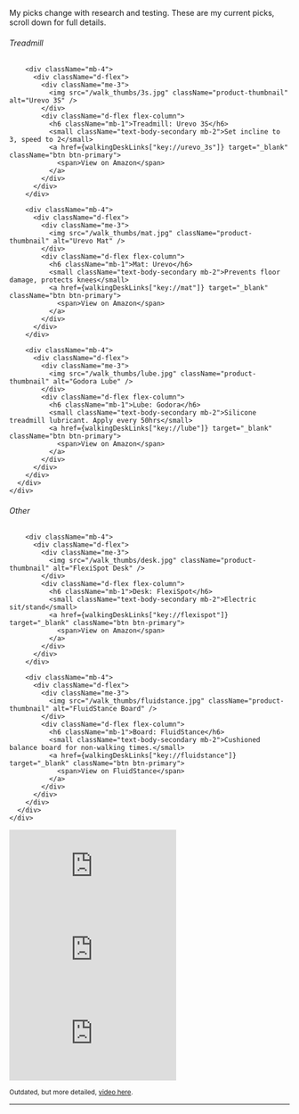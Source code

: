 
My picks change with research and testing. These are my current picks, scroll down for full details.



<div className="row g-4 mb-4">
  <div className="col-12 col-md-6">
    <div className="card h-100">
      <div className="card-body">
        <h6 className="card-subtitle mb-2 text-body-secondary">Treadmill</h6>
        
        <div className="mb-4">
          <div className="d-flex">
            <div className="me-3">
              <img src="/walk_thumbs/3s.jpg" className="product-thumbnail" alt="Urevo 3S" />
            </div>
            <div className="d-flex flex-column">
              <h6 className="mb-1">Treadmill: Urevo 3S</h6>
              <small className="text-body-secondary mb-2">Set incline to 3, speed to 2</small>
              <a href={walkingDeskLinks["key://urevo_3s"]} target="_blank" className="btn btn-primary">
                <span>View on Amazon</span>
              </a>
            </div>
          </div>
        </div>
        
        <div className="mb-4">
          <div className="d-flex">
            <div className="me-3">
              <img src="/walk_thumbs/mat.jpg" className="product-thumbnail" alt="Urevo Mat" />
            </div>
            <div className="d-flex flex-column">
              <h6 className="mb-1">Mat: Urevo</h6>
              <small className="text-body-secondary mb-2">Prevents floor damage, protects knees</small>
              <a href={walkingDeskLinks["key://mat"]} target="_blank" className="btn btn-primary">
                <span>View on Amazon</span>
              </a>
            </div>
          </div>
        </div>
        
        <div className="mb-4">
          <div className="d-flex">
            <div className="me-3">
              <img src="/walk_thumbs/lube.jpg" className="product-thumbnail" alt="Godora Lube" />
            </div>
            <div className="d-flex flex-column">
              <h6 className="mb-1">Lube: Godora</h6>
              <small className="text-body-secondary mb-2">Silicone treadmill lubricant. Apply every 50hrs</small>
              <a href={walkingDeskLinks["key://lube"]} target="_blank" className="btn btn-primary">
                <span>View on Amazon</span>
              </a>
            </div>
          </div>
        </div>
      </div>
    </div>
  </div>

  <div className="col-12 col-md-6">
    <div className="card h-100">
      <div className="card-body">
        <h6 className="card-subtitle mb-2 text-body-secondary">Other</h6>
        
        <div className="mb-4">
          <div className="d-flex">
            <div className="me-3">
              <img src="/walk_thumbs/desk.jpg" className="product-thumbnail" alt="FlexiSpot Desk" />
            </div>
            <div className="d-flex flex-column">
              <h6 className="mb-1">Desk: FlexiSpot</h6>
              <small className="text-body-secondary mb-2">Electric sit/stand</small>
              <a href={walkingDeskLinks["key://flexispot"]} target="_blank" className="btn btn-primary">
                <span>View on Amazon</span>
              </a>
            </div>
          </div>
        </div>
        
        <div className="mb-4">
          <div className="d-flex">
            <div className="me-3">
              <img src="/walk_thumbs/fluidstance.jpg" className="product-thumbnail" alt="FluidStance Board" />
            </div>
            <div className="d-flex flex-column">
              <h6 className="mb-1">Board: FluidStance</h6>
              <small className="text-body-secondary mb-2">Cushioned balance board for non-walking times.</small>
              <a href={walkingDeskLinks["key://fluidstance"]} target="_blank" className="btn btn-primary">
                <span>View on FluidStance</span>
              </a>
            </div>
          </div>
        </div>
      </div>
    </div>
  </div>
</div>

<style jsx>{`
.thumbnail-placeholder {
  background-color: #e0e0e0;
  width: 50px;
  height: 50px;
}
.product-thumbnail {
  width: 50px;
  height: 50px;
  object-fit: cover;
}
@media (min-width: 768px) {
  .product-thumbnail {
    width: 100px;
    height: 100px;
  }
}
`}</style>

<div className="row g-3 mb-4">
  <div className="col-12 col-md-4">
    <div style={{
      position: 'relative',
      paddingBottom: '177.77%', 
      height: 0,
      overflow: 'hidden'
    }}>
      <iframe 
        style={{
          position: 'absolute',
          top: 0,
          left: 0,
          width: '100%',
          height: '100%'
        }}
        src="https://youtube.com/embed/rLDXoTD525E"
        title="YouTube video player 1" 
        frameBorder="0"
        allow="accelerometer; autoplay; clipboard-write; encrypted-media; gyroscope; picture-in-picture; web-share" 
        allowFullScreen
      ></iframe>
    </div>
  </div>
  <div className="col-12 col-md-4">
    <div style={{
      position: 'relative',
      paddingBottom: '177.77%',
      height: 0,
      overflow: 'hidden'
    }}>
      <iframe 
        style={{
          position: 'absolute',
          top: 0,
          left: 0,
          width: '100%',
          height: '100%'
        }}
        src="https://youtube.com/embed/fHjxqYBIPKA"
        title="YouTube video player 2" 
        frameBorder="0"
        allow="accelerometer; autoplay; clipboard-write; encrypted-media; gyroscope; picture-in-picture; web-share" 
        allowFullScreen
      ></iframe>
    </div>
  </div>
  <div className="col-12 col-md-4">
    <div style={{
      position: 'relative',
      paddingBottom: '177.77%',
      height: 0,
      overflow: 'hidden'
    }}>
      <iframe 
        style={{
          position: 'absolute',
          top: 0,
          left: 0,
          width: '100%',
          height: '100%'
        }}
        src="https://youtube.com/embed/BLvJmlB3j7Q"
        title="YouTube video player 3" 
        frameBorder="0"
        allow="accelerometer; autoplay; clipboard-write; encrypted-media; gyroscope; picture-in-picture; web-share" 
        allowFullScreen
      ></iframe>
    </div>
  </div>
</div>

<small>Outdated, but more detailed, <a href="https://youtube.com/embed/rLDXoTD525E?si=xk2XnhXVhVpIkHnT" target="_blank">video here</a>.</small>

<Workflowy wf={wf} />

---
 
<BattleStation />
